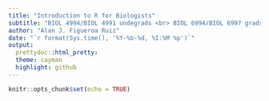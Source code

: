 ```yaml
---
title: "Introduction to R for Biologists"
subtitle: "BIOL 4994/BIOL 4991 undegrads <br> BIOL 6994/BIOL 6997 grads"
author: "Alan J. Figueroa Ruiz"
date: "`r format(Sys.time(), '%Y-%b-%d, %I:%M %p')`"
output:
  prettydoc::html_pretty:
  theme: cayman
  highlight: github
---
```


```r
knitr::opts_chunk$set(echo = TRUE)
```

